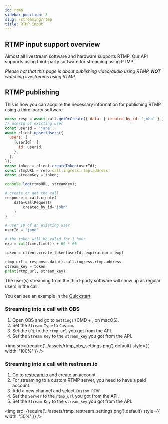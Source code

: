 ```yaml
---
id: rtmp
sidebar_position: 3
slug: /streaming/rtmp
title: RTMP input
---
```



## RTMP input support overview

Almost all livestream software and hardware supports RTMP. Our API supports using third-party software for streaming using RTMP.

_Please not that this page is about publishing video/audio using RTMP, **NOT** watching livestreams using RTMP._

## RTMP publishing

This is how you can acquire the necessary information for publishing RTMP using a third-party software.

<Tabs groupId="examples">
<TabItem value="js" label="JavaScript">

```js
const resp = await call.getOrCreate({ data: { created_by_id: 'john' } });
// userId of existing user
const userId = 'jane';
await client.upsertUsers({
  users: {
    [userId]: {
      id: userId,
    },
  },
});
const token = client.createToken(userId);
const rtmpURL = resp.call.ingress.rtmp.address;
const streamKey = token;

console.log(rtmpURL, streamKey);
```

</TabItem>
<TabItem value="py" label="Python">

```py
# create or get the call
response = call.create(
    data=CallRequest(
        created_by_id='john'
    )
)

# user ID of an existing user
userId = 'jane'

# the token will be valid for 1 hour
exp = int(time.time()) + 60 * 60

token = client.create_token(userId, expiration = exp)

rtmp_url = response.data().call.ingress.rtmp.address
stream_key = token
print(rtmp_url, stream_key)
```

</TabItem>
</Tabs>

The user(s) streaming from the third-party software will show up as regular users in the call.

You can see an example in the [Quickstart](../../streaming/overview/#test-sending-video-via-rtmp-using-obs).

### Streaming into a call with OBS

1. Open OBS and go to `Settings` (CMD + , on macOS).
2. Set the `Stream Type` to `Custom`.
3. Set the `URL` to the `rtmp_url` you got from the API.
4. Set the `Stream Key` to the `stream_key` you got from the API.

<img
  src={require('../assets/rtmp_obs_settings.png').default}
  style={{ width: '100%' }}
/>

### Streaming into a call with restream.io

1. Go to [restream.io](https://restream.io/) and create an account.
2. For streaming to a custom RTMP server, you need to have a paid account.
3. Add a new channel and select `Custom RTMP`.
4. Set the `Server` to the `rtmp_url` you got from the API.
5. Set the `Stream Key` to the `stream_key` you got from the API.

<img
  src={require('../assets/rtmp_restream_settings.png').default}
  style={{ width: '50%' }}
/>
